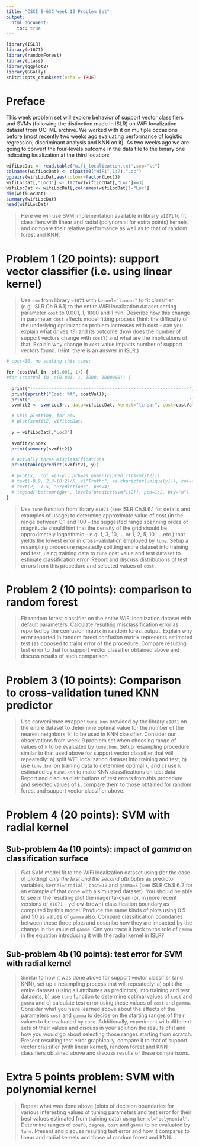 ```yaml
---
title: "CSCI E-63C Week 12 Problem Set"
output:
  html_document:
    toc: true
---
```


```r
library(ISLR)
library(e1071)
library(randomForest)
library(class)
library(ggplot2)
library(GGally)
knitr::opts_chunk$set(echo = TRUE)
```


# Preface

This week problem set will explore behavior of support vector classifiers and SVMs (following the distinction made in ISLR) on WiFi localization dataset from UCI ML archive.  We worked with it on multiple occasions before (most recently two weeks ago evaluating performance of logistic regression, discriminant analysis and KNN on it).  As two weeks ago we are going to convert the four-levels outcome in the data file to the binary one indicating localization at the third location:

```r
wifiLocDat <- read.table("wifi_localization.txt",sep="\t")
colnames(wifiLocDat) <- c(paste0("WiFi",1:7),"Loc")
ggpairs(wifiLocDat,aes(colour=factor(Loc)))
wifiLocDat[,"Loc3"] <- factor(wifiLocDat[,"Loc"]==3)
wifiLocDat <- wifiLocDat[,colnames(wifiLocDat)!="Loc"]
dim(wifiLocDat)
summary(wifiLocDat)
head(wifiLocDat)
```

> Here we will use SVM implementation available in library `e1071` to fit classifiers with linear and radial (polynomial for extra points) kernels and compare their relative performance as well as to that of random forest and KNN.

# Problem 1 (20 points): support vector classifier (i.e. using linear kernel) 

> Use `svm` from library `e1071` with `kernel="linear"` to fit classifier (e.g. ISLR Ch.9.6.1) to the entire WiFi localization dataset setting parameter `cost` to 0.001, 1, 1000 and 1 mln.  Describe how this change in parameter `cost` affects model fitting process (hint: the difficulty of the underlying optimization problem increases with cost -- can you explain what drives it?) and its outcome (how does the number of support vectors change with `cost`?) and what are the implications of that.  Explain why change in `cost` value impacts number of support vectors found. (Hint: there is an answer in ISLR.)  


```r
# cost=10, no scaling this time:

for (costVal in  c(0.001, 1)) {
#for (costVal in  c(0.001, 1, 1000, 1000000)) {
 
  print("------------------------------------------------------------")
  print(sprintf("Cost: %f", costVal));
  print("------------------------------------------------------------")
  svmfit2 <- svm(Loc3~., data=wifiLocDat, kernel="linear", cost=costVal, scale=FALSE)

  # Skip plotting, for now
  # plot(svmfit2, wifiLocDat)
  
  y = wifiLocDat[,"Loc3"]
  
  svmfit2$index
  print(summary(svmfit2))

  # actually three misclassifications
  print(table(predict(svmfit2), y))

  # plot(x,  col =(3-y), pch=as.numeric(predict(svmfit2)))
  # text(-0.9, 2.3-(0:2)/5, c("Truth:", as.character(unique(y))), col=c(1, unique(3-y)), pos=2)
  # text(2, -1.5, "Prediction:", pos=4)
  # legend("bottomright", levels(predict(svmfit2)), pch=1:2, bty="n")
}
```

> Use `tune` function from library `e1071` (see ISLR Ch.9.6.1 for details and examples of usage) to determine approximate value of cost (in the range between 0.1 and 100 -- the suggested range spanning ordes of magnitude should hint that the density of the grid should be approximately logarithmic -- e.g. 1, 3, 10, ... or 1, 2, 5, 10, ... etc.) that yields the lowest error in cross-validation employed by `tune`.  Setup a resampling procedure repeatedly splitting entire dataset into training and test, using training data to `tune` cost value and test dataset to estimate classification error. Report and discuss distributions of test errors from this procedure and selected values of `cost`.

# Problem 2 (10 points): comparison to random forest

> Fit random forest classifier on the entire WiFi localization dataset with default parameters.  Calculate resulting misclassification error as reported by the confusion matrix in random forest output.  Explain why error reported in random forest confusion matrix represents estimated test (as opposed to train) error of the procedure.  Compare resulting test error to that for support vector classifier obtained above and discuss results of such comparison.

# Problem 3 (10 points): Comparison to cross-validation tuned KNN predictor

> Use convenience wrapper `tune.knn` provided by the library `e1071` on the entire dataset to determine optimal value for the number of the nearest neighbors 'k' to be used in KNN classifier.  Consider our observations from week 9 problem set when choosing range of values of `k` to be evaluated by `tune.knn`.  Setup resampling procedure similar to that used above for support vector classifier that will repeatedly: a) split WiFi localization dataset into training and test, b) use `tune.knn` on training data to determine optimal `k`, and c) use `k` estimated by `tune.knn` to make KNN classifications on test data.  Report and discuss distributions of test errors from this procedure and selected values of `k`, compare them to those obtained for random forest and support vector classifier above.


# Problem 4 (20 points): SVM with radial kernel

## Sub-problem 4a (10 points): impact of $gamma$ on classification surface

> *Plot* SVM model fit to the WiFi localization dataset using (for the ease of plotting) *only the first and the second attributes* as predictor variables, `kernel="radial"`, `cost=10` and `gamma=5` (see ISLR Ch.9.6.2 for an example of that done with a simulated dataset).  You should be able to see in the resulting plot the magenta-cyan (or, in more recent versions of `e1071` -- yellow-brown) classification boundary as computed by this model.  Produce the same kinds of plots using 0.5 and 50 as values of `gamma` also.  Compare classification boundaries between these three plots and describe how they are impacted by the change in the value of `gamma`.  Can you trace it back to the role of `gamma` in the equation introducing it with the radial kernel in ISLR?


## Sub-problem 4b (10 points): test error for SVM with radial kernel

> Similar to how it was done above for support vector classifier (and KNN), set up a resampling process that will repeatedly: a) split the entire dataset (using all attributes as predictors) into training and test datasets, b) use `tune` function to determine optimal values of `cost` and `gamma` and c) calculate test error using these values of `cost` and `gamma`.  Consider what you have learned above about the effects of the parameters `cost` and `gamma` to decide on the starting ranges of their values to be evaluated by `tune`. Additionally, experiment with different sets of their values and discuss in your solution the results of it and how you would go about selecting those ranges starting from scratch.  Present resulting test error graphically, compare it to that of support vector classifier (with linear kernel), random forest and KNN classifiers obtained above and discuss results of these comparisons. 

# Extra 5 points problem: SVM with polynomial kernel

> Repeat what was done above (plots of decision boundaries for various interesting values of tuning parameters and test error for their best values estimated from training data) using `kernel="polynomial"`.   Determine ranges of `coef0`, `degree`, `cost` and `gamma` to be evaluated by `tune`.  Present and discuss resulting test error and how it compares to linear and radial kernels and those of random forest and KNN.

